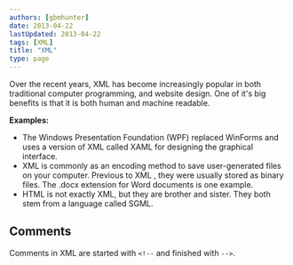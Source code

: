 ```yaml
---
authors: [gbmhunter]
date: 2013-04-22
lastUpdated: 2013-04-22
tags: [XML]
title: "XML"
type: page
---
```


Over the recent years, XML has become increasingly popular in both traditional computer programming, and website design. One of it's big benefits is that it is both human and machine readable.

**Examples:**

* The Windows Presentation Foundation (WPF) replaced WinForms and uses a version of XML called XAML for designing the graphical interface.
* XML is commonly as an encoding method to save user-generated files on your computer. Previous to XML , they were usually stored as binary files. The .docx extension for Word documents is one example.
* HTML is not exactly XML, but they are brother and sister. They both stem from a language called SGML.

## Comments

Comments in XML are started with `<!--` and finished with `-->`.
